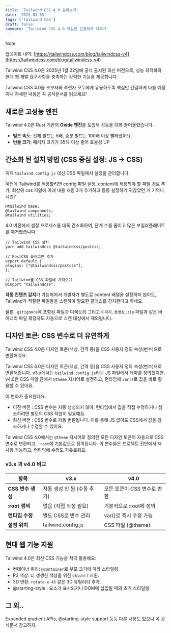 ```yaml
---
title: 'Tailwind CSS 4.0 살펴보기'
date: '2025-03-03'
tags: ['Tailwind CSS']
draft: false
summary: 'Tailwind CSS 4.0 핵심만 간결하게 다루기'
---
```


> [!NOTE]  
> 업데이트 내역: [https://tailwindcss.com/blog/tailwindcss-v4](https://tailwindcss.com/blog/tailwindcss-v4)

Tailwind CSS 4.0은 2025년 1월 22일에 공식 출시된 최신 버전으로, 성능 최적화와 현대 웹 개발 요구사항을 충족하는 강력한 기능을 제공합니다.

Tailwind CSS 4.0을 초보자와 숙련자 모두에게 유용하도록 핵심만 간결하게 다룰 예정이니 자세한 내용은 꼭 공식문서를 읽으세요!

## 새로운 고성능 엔진

Tailwind 4.0은 Rust 기반의 **Oxide 엔진**을 도입해 성능을 대폭 끌어올렸습니다.

- **빌드 속도**: 전체 빌드는 5배, 증분 빌드는 100배 이상 빨라졌어요.
- **번들 크기**: 패키지 크기가 35% 이상 줄어 효율성 UP

## 간소화 된 설치 방법 (CSS 중심 설정: JS -> CSS)

이제 `tailwind.config.js` 대신 CSS 파일에서 설정을 관리합니다.

예전에 Tailwind를 적용할려면 config 파일 설정, content에 적용되야 할 파일 경로 추가, 최상위 css 파일에
아래 내용 처럼 3개 추가하고 등등 설정하기 귀찮았던 거 기억나시죠?

```
@tailwind base;
@tailwind components;
@tailwind utilities;
```

4.0 버전에서 설정 프로세스를 대폭 간소화하여, 단계 수를 줄이고 많은 보일러플레이트를 제거했습니다.

```
// Tailwind CSS 설치
yarn add tailwindcss @tailwindcss/postcss;

// PostCSS 플러그인 추가
export default {
plugins: ["@tailwindcss/postcss"],
};

// Tailwind를 CSS 파일에 가져오기
@import "tailwindcss";
```

**자동 컨텐츠 감지**가 가능해져서 개발자가 별도로 content 배열을 설정하지 않아도, Tailwind가 적절한 파일들을 스캔하여 필요한 클래스를 감지한다고 하네요.

물론 `.gitignore`에 포함된 파일과 디렉토리 그리고 `이미지`, `동영상`, `zip` 파일과 같은 바이너리 파일 확장자도 자동으로 스캔 대상에서 제외됩니다.

## 디자인 토큰: CSS 변수로 더 유연하게

Tailwind CSS 4.0은 디자인 토큰(색상, 간격 등)을 CSS 사용자 정의 속성(변수)으로 변환해줘요.

Tailwind CSS 4.0은 디자인 토큰(색상, 간격 등)을 CSS 사용자 정의 속성(변수)으로 변환해줍니다. v3.x에서는 `tailwind.config.js`라는 JS 파일에서 테마를 정의했지만, v4.0은 CSS 파일 안에서 `@theme` 지시어로 설정하고, 런타임에 `var()`로 값을 바로 활용할 수 있어요.

이 변화가 중요한데요.

- 이전 버전 : CSS 변수는 자동 생성되지 않아, 런타임에서 값을 직접 수정하거나 참조하려면 별도의 CSS 작업이 필요해요.
- 최신 버전 : CSS 변수로 자동 변환됩니다. 이를 통해 JS 없이도 CSS에서 값을 참조하거나 수정할 수 있어요.

Tailwind CSS 4.0에서는 `@theme` 지시어로 정의한 모든 디자인 토큰이 자동으로 CSS 변수로 변환되고, `:root`에 기본값으로 정의됩니다.
이 변수들은 프로젝트 전반에서 재사용 가능하고, 런타임에 수정도 자유로워요.

### v3.x 과 v4.0 비교

| 항목              | v3.x                        | v4.0                        |
| ----------------- | --------------------------- | --------------------------- |
| **CSS 변수 생성** | 자동 생성 안 됨 (수동 추가) | 모든 토큰이 CSS 변수로 변환 |
| **:root 정의**    | 없음 (직접 작성 필요)       | 기본적으로 :root에 정의     |
| **런타임 수정**   | 별도 CSS로 변수 관리        | var()로 즉시 수정 가능      |
| **설정 위치**     | tailwind.config.js          | CSS 파일 (@theme)           |

## 현대 웹 기능 지원

Tailwind 4.0은 최신 CSS 기능을 적극 활용해요:

- 컨테이너 쿼리: `@container`로 부모 크기에 따라 스타일링.
- P3 색상: 더 생생한 색상을 위한 `oklch()` 지원.
- 3D 변환: `rotate-x-45` 같은 3D 유틸리티 추가.
- @starting-style : 요소가 표시되거나 DOM에 삽입될 때의 초기 스타일링.

## 그 외..

Expanded gradient APIs, @starting-style support 등등 다른 내용도 있으니 꼭 공식문서 참고하자.
